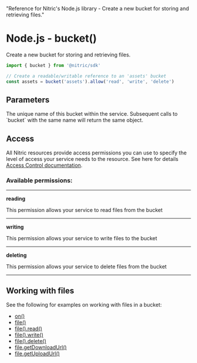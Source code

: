   "Reference for Nitric's Node.js library - Create a new bucket for storing and retrieving files."

# Node.js - bucket()

Create a new bucket for storing and retrieving files.

```javascript
import { bucket } from '@nitric/sdk'

// Create a readable/writable reference to an 'assets' bucket
const assets = bucket('assets').allow('read', 'write', 'delete')
```

## Parameters

<Properties>
  <Property name="name" required type="string">
    The unique name of this bucket within the service. Subsequent calls to
    `bucket` with the same name will return the same object.
  </Property>
</Properties>

## Access

All Nitric resources provide access permissions you can use to specify the level of access your service needs to the resource. See here for details [Access Control documentation](/concepts/access-control).

### Available permissions:

---

**reading**

This permission allows your service to read files from the bucket

---

**writing**

This permission allows your service to write files to the bucket

---

**deleting**

This permission allows your service to delete files from the bucket

---

## Working with files

See the following for examples on working with files in a bucket:

- [on()](./bucket-on)
- [file()](./bucket-file)
- [file().read()](./bucket-file-read)
- [file().write()](./bucket-file-write)
- [file().delete()](./bucket-file-delete)
- [file.getDownloadUrl()](./bucket-file-downloadurl)
- [file.getUploadUrl()](./bucket-file-uploadurl)
